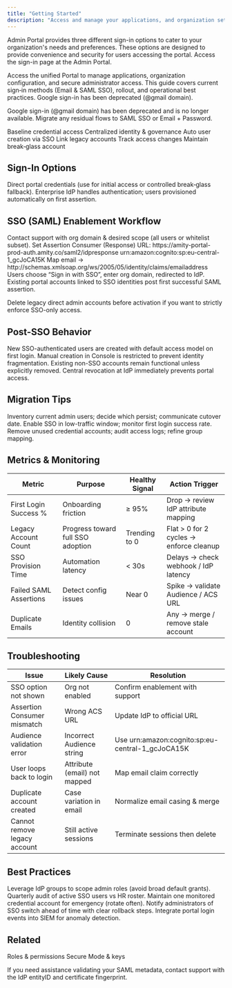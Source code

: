 ```yaml
---
title: "Getting Started"
description: "Access and manage your applications, and organization settings through the unified portal"
---
```




Admin Portal provides three different sign-in options to cater to your organization's needs and preferences. These options are designed to provide convenience and security for users accessing the portal. Access the sign-in page at the Admin Portal.

<Info>
Access the unified Portal to manage applications, organization configuration, and secure administrator access. This guide covers current sign‑in methods (Email & SAML SSO), rollout, and operational best practices. Google sign-in has been deprecated (@gmail domain).
</Info>

<Warning>Google sign-in (@gmail domain) has been deprecated and is no longer available. Migrate any residual flows to SAML SSO or Email + Password.</Warning>

<CardGroup cols={3}>
  <Card title="Email Login" icon="at">Baseline credential access</Card>
  <Card title="SAML SSO" icon="shield">Centralized identity & governance</Card>
  <Card title="Provision" icon="user-plus">Auto user creation via SSO</Card>
  <Card title="Migrate" icon="arrows-left-right">Link legacy accounts</Card>
  <Card title="Audit" icon="clock">Track access changes</Card>
  <Card title="Resilience" icon="dumbbell">Maintain break‑glass account</Card>
</CardGroup>

## Sign-In Options

<Tabs>
  <Tab title="Email & Password">Direct portal credentials (use for initial access or controlled break‑glass fallback).</Tab>
  <Tab title="SAML SSO">Enterprise IdP handles authentication; users provisioned automatically on first assertion.</Tab>
</Tabs>

## SSO (SAML) Enablement Workflow

<Steps>
  <Step title="Engage Support">Contact support with org domain & desired scope (all users or whitelist subset).</Step>
  <Step title="Configure IdP">Set Assertion Consumer (Response) URL: https://amity-portal-prod-auth.amity.co/saml2/idpresponse</Step>
  <Step title="Audience Restriction">urn:amazon:cognito:sp:eu-central-1_gcJoCA15K</Step>
  <Step title="Attribute Mapping">Map email → http://schemas.xmlsoap.org/ws/2005/05/identity/claims/emailaddress</Step>
  <Step title="Domain Sign-In">Users choose “Sign in with SSO”, enter org domain, redirected to IdP.</Step>
  <Step title="User Migration">Existing portal accounts linked to SSO identities post first successful SAML assertion.</Step>
</Steps>

<Warning>Delete legacy direct admin accounts before activation if you want to strictly enforce SSO-only access.</Warning>

## Post-SSO Behavior

<AccordionGroup>
  <Accordion title="Automatic Provisioning">New SSO-authenticated users are created with default access model on first login.</Accordion>
  <Accordion title="Console User Creation Disabled">Manual creation in Console is restricted to prevent identity fragmentation.</Accordion>
  <Accordion title="Legacy Accounts">Existing non-SSO accounts remain functional unless explicitly removed.</Accordion>
  <Accordion title="Security Consolidation">Central revocation at IdP immediately prevents portal access.</Accordion>
</AccordionGroup>

## Migration Tips

<Tabs>
  <Tab title="Before Enablement">Inventory current admin users; decide which persist; communicate cutover date.</Tab>
  <Tab title="During Cutover">Enable SSO in low-traffic window; monitor first login success rate.</Tab>
  <Tab title="After Enablement">Remove unused credential accounts; audit access logs; refine group mapping.</Tab>
</Tabs>

## Metrics & Monitoring

| Metric | Purpose | Healthy Signal | Action Trigger |
|--------|---------|----------------|----------------|
| First Login Success % | Onboarding friction | ≥ 95% | Drop → review IdP attribute mapping |
| Legacy Account Count | Progress toward full SSO adoption | Trending to 0 | Flat > 0 for 2 cycles → enforce cleanup |
| SSO Provision Time | Automation latency | < 30s | Delays → check webhook / IdP latency |
| Failed SAML Assertions | Detect config issues | Near 0 | Spike → validate Audience / ACS URL |
| Duplicate Emails | Identity collision | 0 | Any → merge / remove stale account |

## Troubleshooting

| Issue | Likely Cause | Resolution |
|-------|--------------|-----------|
| SSO option not shown | Org not enabled | Confirm enablement with support |
| Assertion Consumer mismatch | Wrong ACS URL | Update IdP to official URL | 
| Audience validation error | Incorrect Audience string | Use urn:amazon:cognito:sp:eu-central-1_gcJoCA15K |
| User loops back to login | Attribute (email) not mapped | Map email claim correctly |
| Duplicate account created | Case variation in email | Normalize email casing & merge |
| Cannot remove legacy account | Still active sessions | Terminate sessions then delete |

## Best Practices

<AccordionGroup>
  <Accordion title="Least Privilege">Leverage IdP groups to scope admin roles (avoid broad default grants).</Accordion>
  <Accordion title="Periodic Review">Quarterly audit of active SSO users vs HR roster.</Accordion>
  <Accordion title="Break-Glass Access">Maintain one monitored credential account for emergency (rotate often).</Accordion>
  <Accordion title="Communication Plan">Notify administrators of SSO switch ahead of time with clear rollback steps.</Accordion>
  <Accordion title="Logging & Alerting">Integrate portal login events into SIEM for anomaly detection.</Accordion>
</AccordionGroup>


## Related

<CardGroup cols={2}>
  <Card title="Admin Access Control" icon="users" href="../console/management/admin-access-control">Roles & permissions</Card>
  <Card title="Security" icon="lock" href="../console/settings/security">Secure Mode & keys</Card>
</CardGroup>

<Info>If you need assistance validating your SAML metadata, contact support with the IdP entityID and certificate fingerprint.</Info>
